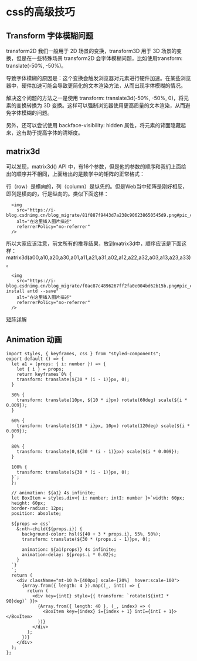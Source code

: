 



# css的高级技巧

## Transform 字体模糊问题
transform2D 我们一般用于 2D 场景的变换，transform3D 用于 3D 场景的变换，但是在一些特殊场景 transform2D 会字体模糊问题，比如使用transform: translate(-50%, -50%)。

导致字体模糊的原因是：这个变换会触发浏览器对元素进行硬件加速。在某些浏览器中，硬件加速可能会导致更简化的文本渲染方法，从而出现字体模糊的情况。

解决这个问题的方法之一是使用 transform: translate3d(-50%, -50%, 0)，将元素的变换转换为 3D 变换。这样可以强制浏览器使用更高质量的文本渲染，从而避免字体模糊的问题。

另外，还可以尝试使用 backface-visibility: hidden 属性，将元素的背面隐藏起来，这有助于提高字体的清晰度。

## matrix3d
可以发现，matrix3d() API 中，有16个参数，但是他的参数的顺序和我们上面给出的顺序并不相同，上面给出的是数学中的矩阵的正常格式：

行（row）是横向的，列（column）是纵先的。但是Web当中矩阵是刚好相反，即列是横向的，行是纵向的。类似下面这样：

      <img
        src="https://i-blog.csdnimg.cn/blog_migrate/81f887f9443d7a238c906238650545d9.png#pic_center"
        alt="在这里插入图片描述"
        referrerPolicy="no-referrer"
      />


所以大家应该注意，前文所有的推导结果，放到matrix3d中，顺序应该是下面这样：
matrix3d(a00,a10,a20,a30,a01,a11,a21,a31,a02,a12,a22,a32,a03,a13,a23,a33)。




      <img
        src="https://i-blog.csdnimg.cn/blog_migrate/f0ac87c4896267ff2fa0e004bd62b15b.png#pic_centernpm install antd --save"
        alt="在这里插入图片描述"
        referrerPolicy="no-referrer"
      />

<a href="https://blog.csdn.net/qq_35543489/article/details/113694496" target="_blank">矩阵详解</a>
<Css3d />

## Animation 动画


<Animation />

```tsx
import styles, { keyframes, css } from "styled-components";
export default () => {
  let a1 = (props: { i: number }) => {
    let { i } = props;
    return keyframes`0% {
    transform: translate(${30 * (i - 1)}px, 0);
  }

  30% {
    transform: translate(10px, ${10 * i}px) rotate(60deg) scale(${i * 0.009});
  }

  60% {
    transform: translate(${10 * i}px, 10px) rotate(120deg) scale(${i * 0.009});
  }

  80% {
    transform: translate(0,${30 * (i - 1)}px) scale(${i * 0.009});
  }

  100% {
    transform: translate(${30 * (i - 1)}px, 0);
  }`;
  };

  // animation: ${a1} 4s infinite;
  let BoxItem = styles.div<{ i: number; intI: number }>`width: 60px;
  height: 60px;
  border-radius: 12px;
  position: absolute;
 
  ${props => css`
    &:nth-child(${props.i}) {
      background-color: hsl(${40 + 3 * props.i}, 55%, 50%);
      transform: translate(${30 * (props.i - 1)}px, 0);

      animation: ${a1(props)} 4s infinite;
      animation-delay: ${props.i * 0.02}s;
    }
  `}
  `;
  return (
    <div className="mt-10 h-[400px] scale-[20%]  hover:scale-100">
      {Array.from({ length: 4 }).map((_, intI) => {
        return (
          <div key={intI} style={{ transform: `rotate(${intI * 90}deg)` }}>
            {Array.from({ length: 40 }, (_, index) => (
              <BoxItem key={index} i={index + 1} intI={intI + 1}></BoxItem>
            ))}
          </div>
        );
      })}
    </div>
  );
};

```


<Animation3d />